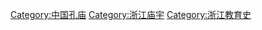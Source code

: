 {{Commons_category}}

[[Category:中国孔庙|Category:中国孔庙]]
[[Category:浙江庙宇|Category:浙江庙宇]]
[[Category:浙江教育史|Category:浙江教育史]]